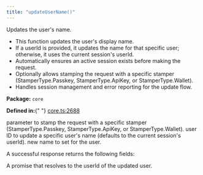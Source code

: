 ```yaml
---
title: "updateUserName()"
---
```



<H3Bordered text="Overview" />

Updates the user's name.

<ul>
  <li>This function updates the user's display name.</li>
  <li>
    If a userId is provided, it updates the name for that specific user;
    otherwise, it uses the current session's userId.
  </li>
  <li>
    Automatically ensures an active session exists before making the request.
  </li>
  <li>
    Optionally allows stamping the request with a specific stamper
    (StamperType.Passkey, StamperType.ApiKey, or StamperType.Wallet).
  </li>
  <li>Handles session management and error reporting for the update flow.</li>
</ul>

<p>
  <strong>Package:</strong> <code>core</code>
</p>

<p>
  <strong>Defined in:</strong>{" "}
  <a href="https://github.com/tkhq/sdk/blob/main/packages/core/src/__clients__/core.ts#L2688">
    core.ts:2688
  </a>
</p>

<H3Bordered text="Parameters" />

<ParamField body="params" type="object" required={true} path="params">
  <Expandable title="params details">
    <NestedParam
      parentKey="params"
      childKey="stampWith"
      type="StamperType"
      required={false}
    >
      parameter to stamp the request with a specific stamper
      (StamperType.Passkey, StamperType.ApiKey, or StamperType.Wallet).
    </NestedParam>
    <NestedParam
      parentKey="params"
      childKey="userId"
      type="string"
      required={false}
    >
      user ID to update a specific user's name (defaults to the current
      session's userId).
    </NestedParam>
    <NestedParam
      parentKey="params"
      childKey="userName"
      type="string"
      required={true}
    >
      new name to set for the user.
    </NestedParam>
  </Expandable>
</ParamField>

<H3Bordered text="Response" />A successful response returns the following
fields:

<ResponseField name="returns" type="string" required={true}>
  A promise that resolves to the userId of the updated user.
</ResponseField>
